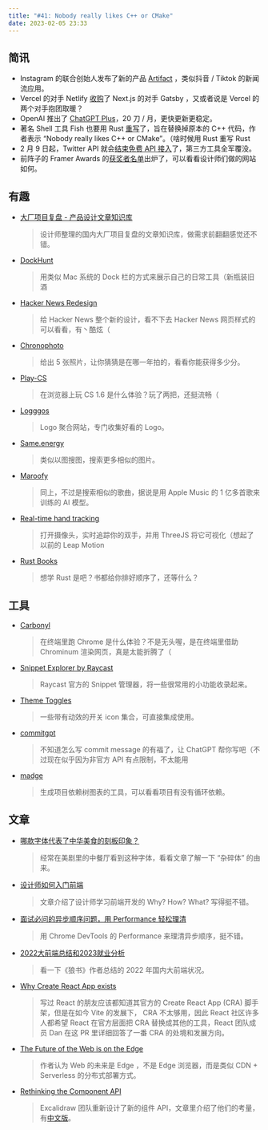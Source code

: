```yaml
---
title: "#41: Nobody really likes C++ or CMake"
date: 2023-02-05 23:33
---
```


## 简讯

- Instagram 的联合创始人发布了新的产品 [Artifact](https://www.theverge.com/2023/1/31/23579552/artifact-instagram-cofounders-kevin-systrom-mike-krieger-news-app) ，类似抖音 / Tiktok 的新闻流应用。
- Vercel 的对手 Netlify [收购](https://www.gatsbyjs.com/blog/gatsby-is-joining-netlify/)了 Next.js 的对手 Gatsby ，又或者说是 Vercel 的两个对手抱团取暖？
- OpenAI 推出了 [ChatGPT Plus](https://openai.com/blog/chatgpt-plus)，20 刀 / 月，更快更新更稳定。
- 著名 Shell 工具 Fish 也要用 Rust [重写](https://github.com/fish-shell/fish-shell/pull/9512)了，旨在替换掉原本的 C++ 代码，作者表示 “Nobody really likes C++ or CMake”。（啥时候用 Rust 重写 Rust
- 2 月 9 日起，Twitter API 就会[结束免费 API 接入](https://twitter.com/twitterdev/status/1621026986784337922)了，第三方工具全军覆没。
- 前阵子的 Framer Awards 的[获奖者名单](https://www.framer.com/awards/)出炉了，可以看看设计师们做的网站如何。

## 有趣

- [大厂项目复盘 - 产品设计文章知识库](https://www.yuque.com/wikidesign/ykf0s9)
  
    > 设计师整理的国内大厂项目复盘的文章知识库，做需求前翻翻感觉还不错。
    > 

- [DockHunt](https://www.dockhunt.com/)
  
    > 用类似 Mac 系统的 Dock 栏的方式来展示自己的日常工具（新瓶装旧酒
    > 

- [Hacker News Redesign](https://interface.fh-potsdam.de/future-retro/HN/)
  
    > 给 Hacker News 整个新的设计，看不下去 Hacker News 网页样式的可以看看，有丶酷炫（
    > 

- [Chronophoto](https://www.chronophoto.app/game.html)
  
    > 给出 5 张照片，让你猜猜是在哪一年拍的，看看你能获得多少分。
    > 
    
- [Play-CS](https://play-cs.com/en/servers)
  
    > 在浏览器上玩 CS 1.6 是什么体验？玩了两把，还挺流畅（
    > 
    
- [Logggos](https://www.logggos.club/)
  
    > Logo 聚合网站，专门收集好看的 Logo。
    > 
    
- [Same.energy](https://same.energy/)
  
    > 类似以图搜图，搜索更多相似的图片。
    > 
    
- [Maroofy](https://maroofy.com/)
  
    > 同上，不过是搜索相似的歌曲，据说是用 Apple Music 的 1 亿多首歌来训练的 AI 模型。
    > 
    
- [Real-time hand tracking](https://rdtr01.xl.digital/)
  
    > 打开摄像头，实时追踪你的双手，并用 ThreeJS 将它可视化（想起了以前的 Leap Motion
    > 
    
- [Rust Books](https://github.com/sger/RustBooks)
  
    > 想学 Rust 是吧？书都给你排好顺序了，还等什么？
    > 

## 工具

- [Carbonyl](https://github.com/fathyb/carbonyl)
  
    > 在终端里跑 Chrome 是什么体验？不是无头喔，是在终端里借助 Chrominum 渲染网页，真是太能折腾了（
    > 

- [Snippet Explorer by Raycast](https://snippets.ray.so/symbols)
  
    > Raycast 官方的 Snippet 管理器，将一些很常用的小功能收录起来。
    > 

- [Theme Toggles](https://toggles.dev/)
  
    > 一些带有动效的开关 icon 集合，可直接集成使用。
    > 
    
- [commitgpt](https://github.com/RomanHotsiy/commitgpt)
  
    > 不知道怎么写 commit message 的有福了，让 ChatGPT 帮你写吧（不过现在似乎因为非官方 API 有点限制，不太能用
    > 

- [madge](https://github.com/pahen/madge)
  
    > 生成项目依赖树图表的工具，可以看看项目有没有循环依赖。
    > 

## 文章

- [哪款字体代表了中华美食的刻板印象？](https://mp.weixin.qq.com/s/tcAbzH1EenpA2yBtjFh-lA)
  
    > 经常在美剧里的中餐厅看到这种字体，看看文章了解一下 “杂碎体” 的由来。
    > 
    
- [设计师如何入门前端](https://dott.love/writing/design-engineering)
  
    > 文章介绍了设计师学习前端开发的 Why? How? What? 写得挺不错。
    > 
    
- [面试必问的异步顺序问题，用 Performance 轻松理清](https://zhuanlan.zhihu.com/p/603691968)
  
    > 用 Chrome DevTools 的 Performance 来理清异步顺序，挺不错。
    > 
    
- [2022大前端总结和2023就业分析](https://zhuanlan.zhihu.com/p/603410758)
  
    > 看一下《狼书》作者总结的 2022 年国内大前端状况。
    > 

- [Why Create React App exists](https://github.com/reactjs/reactjs.org/pull/5487#issuecomment-1409720741)
  
    > 写过 React 的朋友应该都知道其官方的 Create React App (CRA) 脚手架，但是在如今 Vite 的发展下， CRA 不太够用，因此 React 社区许多人都希望 React 在官方层面把 CRA 替换成其他的工具，React 团队成员 Dan 在这 PR 里详细回答了一番 CRA 的处境和发展方向。
    > 
    
- [The Future of the Web is on the Edge](https://deno.com/blog/the-future-of-web-is-on-the-edge)
  
    > 作者认为 Web 的未来是 Edge ，不是 Edge 浏览器，而是类似 CDN + Serverless 的分布式部署方式。
    > 
    
- [Rethinking the Component API](https://blog.excalidraw.com/redesigning-editor-api/)
  
    > Excalidraw 团队重新设计了新的组件 API，文章里介绍了他们的考量，有[中文版](https://juejin.cn/post/7194068241742823481)。
